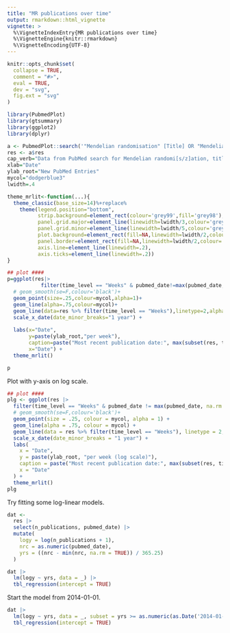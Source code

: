 ```yaml
---
title: "MR publications over time"
output: rmarkdown::html_vignette
vignette: >
  %\VignetteIndexEntry{MR publications over time}
  %\VignetteEngine{knitr::rmarkdown}
  %\VignetteEncoding{UTF-8}
---
```


```r
knitr::opts_chunk$set(
  collapse = TRUE,
  comment = "#>",
  eval = TRUE,
  dev = "svg",
  fig.ext = "svg"
)
```

```r
library(PubmedPlot)
library(gtsummary)
library(ggplot2)
library(dplyr)
```


```r
a <- PubmedPlot::search('"Mendelian randomisation" [Title] OR "Mendelian randomization" [Title]')
res <- a$res
cap_verb="Data from PubMed search for Mendelian randomi[s/z]ation, title only. "
xlab="Date"
ylab_root="New PubMed Entries"
mycol="dodgerblue3"
lwidth=.4

theme_mrlit<-function(...){
  theme_classic(base_size=14)%+replace%
    theme(legend.position="bottom",
          strip.background=element_rect(colour='grey99',fill='grey98'),
          panel.grid.major=element_line(linewidth=lwidth/3,colour='grey'),
          panel.grid.minor=element_line(linewidth=lwidth/5,colour='grey'),
          plot.background=element_rect(fill=NA,linewidth=lwidth/2,colour='grey'),
          panel.border=element_rect(fill=NA,linewidth=lwidth/2,colour='grey'),
          axis.line=element_line(linewidth=.2),
          axis.ticks=element_line(linewidth=.2))
}

## plot ####
p=ggplot(res|> 
           filter(time_level == "Weeks" & pubmed_date!=max(pubmed_date,na.rm=F)),aes(pubmed_date,n_publications))+
  # geom_smooth(se=F,colour='black')+
  geom_point(size=.25,colour=mycol,alpha=1)+
  geom_line(alpha=.75,colour=mycol)+
  geom_line(data=res %>% filter(time_level == "Weeks"),linetype=2,alpha=.75,colour=mycol)+
  scale_x_date(date_minor_breaks="1 year") +
  
  labs(x="Date",
       y=paste(ylab_root,"per week"),
       caption=paste("Most recent publication date:", max(subset(res, time_level=="Weeks")$pubmed_date)),
       x="Date") +
  theme_mrlit()
```


```r
p
```

Plot with y-axis on log scale.

```r
## plot ####
plg <- ggplot(res |>
  filter(time_level == "Weeks" & pubmed_date != max(pubmed_date, na.rm = FALSE)), aes(pubmed_date, log(n_publications))) +
  # geom_smooth(se=F,colour='black')+
  geom_point(size = .25, colour = mycol, alpha = 1) +
  geom_line(alpha = .75, colour = mycol) +
  geom_line(data = res %>% filter(time_level == "Weeks"), linetype = 2, alpha = .75, colour = mycol) +
  scale_x_date(date_minor_breaks = "1 year") +
  labs(
    x = "Date",
    y = paste(ylab_root, "per week (log scale)"),
    caption = paste("Most recent publication date:", max(subset(res, time_level == "Weeks")$pubmed_date)),
    x = "Date"
  ) +
  theme_mrlit()
plg
```

Try fitting some log-linear models.

```r
dat <-
  res |> 
  select(n_publications, pubmed_date) |> 
  mutate(
    logy = log(n_publications + 1),
    nrc = as.numeric(pubmed_date),
    yrs = ((nrc - min(nrc, na.rm = TRUE)) / 365.25)
  )
```  

```r
dat |>
  lm(logy ~ yrs, data = _) |>
  tbl_regression(intercept = TRUE)
```

Start the model from 2014-01-01.

```r
dat |>
  lm(logy ~ yrs, data = _, subset = yrs >= as.numeric(as.Date('2014-01-01')) / 365.25) |>
  tbl_regression(intercept = TRUE)
```
